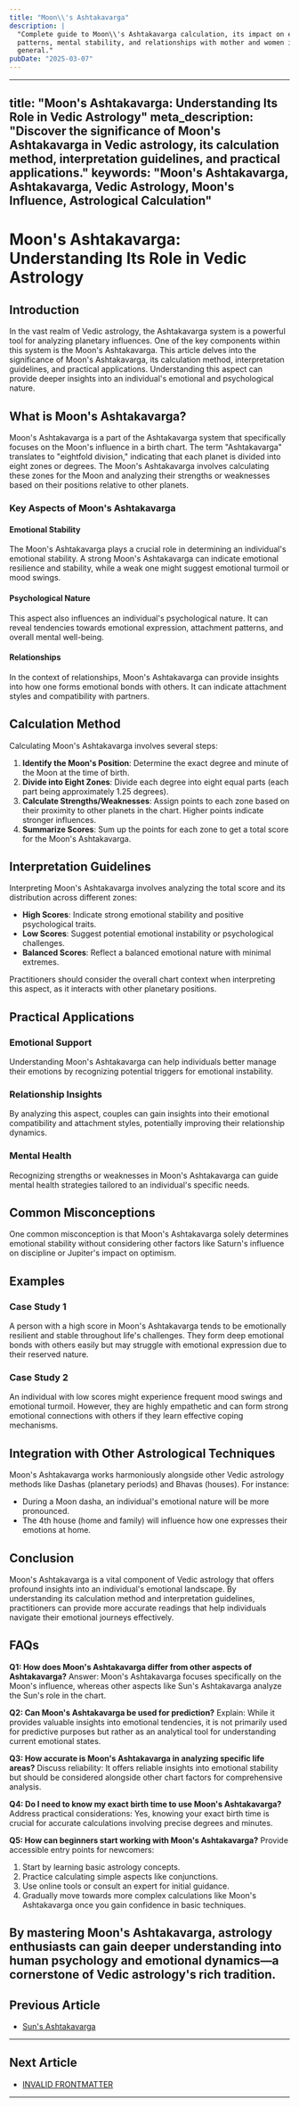 ```yaml
---
title: "Moon\\'s Ashtakavarga"
description: |
  "Complete guide to Moon\\'s Ashtakavarga calculation, its impact on emotional
  patterns, mental stability, and relationships with mother and women in
  general."
pubDate: "2025-03-07"
---
```


---
title: "Moon's Ashtakavarga: Understanding Its Role in Vedic Astrology"
meta_description: "Discover the significance of Moon's Ashtakavarga in Vedic astrology, its calculation method, interpretation guidelines, and practical applications."
keywords: "Moon's Ashtakavarga, Ashtakavarga, Vedic Astrology, Moon's Influence, Astrological Calculation"
---

# Moon's Ashtakavarga: Understanding Its Role in Vedic Astrology

## Introduction

In the vast realm of Vedic astrology, the Ashtakavarga system is a powerful tool for analyzing planetary influences. One of the key components within this system is the Moon's Ashtakavarga. This article delves into the significance of Moon's Ashtakavarga, its calculation method, interpretation guidelines, and practical applications. Understanding this aspect can provide deeper insights into an individual's emotional and psychological nature.

## What is Moon's Ashtakavarga?

Moon's Ashtakavarga is a part of the Ashtakavarga system that specifically focuses on the Moon's influence in a birth chart. The term "Ashtakavarga" translates to "eightfold division," indicating that each planet is divided into eight zones or degrees. The Moon's Ashtakavarga involves calculating these zones for the Moon and analyzing their strengths or weaknesses based on their positions relative to other planets.

### Key Aspects of Moon's Ashtakavarga

#### Emotional Stability
The Moon's Ashtakavarga plays a crucial role in determining an individual's emotional stability. A strong Moon's Ashtakavarga can indicate emotional resilience and stability, while a weak one might suggest emotional turmoil or mood swings.

#### Psychological Nature
This aspect also influences an individual's psychological nature. It can reveal tendencies towards emotional expression, attachment patterns, and overall mental well-being.

#### Relationships
In the context of relationships, Moon's Ashtakavarga can provide insights into how one forms emotional bonds with others. It can indicate attachment styles and compatibility with partners.

## Calculation Method

Calculating Moon's Ashtakavarga involves several steps:

1. **Identify the Moon's Position**: Determine the exact degree and minute of the Moon at the time of birth.
2. **Divide into Eight Zones**: Divide each degree into eight equal parts (each part being approximately 1.25 degrees).
3. **Calculate Strengths/Weaknesses**: Assign points to each zone based on their proximity to other planets in the chart. Higher points indicate stronger influences.
4. **Summarize Scores**: Sum up the points for each zone to get a total score for the Moon's Ashtakavarga.

## Interpretation Guidelines

Interpreting Moon's Ashtakavarga involves analyzing the total score and its distribution across different zones:

- **High Scores**: Indicate strong emotional stability and positive psychological traits.
- **Low Scores**: Suggest potential emotional instability or psychological challenges.
- **Balanced Scores**: Reflect a balanced emotional nature with minimal extremes.

Practitioners should consider the overall chart context when interpreting this aspect, as it interacts with other planetary positions.

## Practical Applications

### Emotional Support

Understanding Moon's Ashtakavarga can help individuals better manage their emotions by recognizing potential triggers for emotional instability.

### Relationship Insights

By analyzing this aspect, couples can gain insights into their emotional compatibility and attachment styles, potentially improving their relationship dynamics.

### Mental Health

Recognizing strengths or weaknesses in Moon's Ashtakavarga can guide mental health strategies tailored to an individual's specific needs.

## Common Misconceptions

One common misconception is that Moon's Ashtakavarga solely determines emotional stability without considering other factors like Saturn's influence on discipline or Jupiter's impact on optimism.

## Examples

### Case Study 1
A person with a high score in Moon's Ashtakavarga tends to be emotionally resilient and stable throughout life's challenges. They form deep emotional bonds with others easily but may struggle with emotional expression due to their reserved nature.

### Case Study 2
An individual with low scores might experience frequent mood swings and emotional turmoil. However, they are highly empathetic and can form strong emotional connections with others if they learn effective coping mechanisms.

## Integration with Other Astrological Techniques

Moon's Ashtakavarga works harmoniously alongside other Vedic astrology methods like Dashas (planetary periods) and Bhavas (houses). For instance:
- During a Moon dasha, an individual's emotional nature will be more pronounced.
- The 4th house (home and family) will influence how one expresses their emotions at home.

## Conclusion

Moon's Ashtakavarga is a vital component of Vedic astrology that offers profound insights into an individual's emotional landscape. By understanding its calculation method and interpretation guidelines, practitioners can provide more accurate readings that help individuals navigate their emotional journeys effectively.

## FAQs

**Q1: How does Moon's Ashtakavarga differ from other aspects of Ashtakavarga?**
Answer: Moon's Ashtakavarga focuses specifically on the Moon's influence, whereas other aspects like Sun's Ashtakavarga analyze the Sun's role in the chart.

**Q2: Can Moon's Ashtakavarga be used for prediction?**
Explain: While it provides valuable insights into emotional tendencies, it is not primarily used for predictive purposes but rather as an analytical tool for understanding current emotional states.

**Q3: How accurate is Moon's Ashtakavarga in analyzing specific life areas?**
Discuss reliability: It offers reliable insights into emotional stability but should be considered alongside other chart factors for comprehensive analysis.

**Q4: Do I need to know my exact birth time to use Moon's Ashtakavarga?**
Address practical considerations: Yes, knowing your exact birth time is crucial for accurate calculations involving precise degrees and minutes.

**Q5: How can beginners start working with Moon's Ashtakavarga?**
Provide accessible entry points for newcomers:
1. Start by learning basic astrology concepts.
2. Practice calculating simple aspects like conjunctions.
3. Use online tools or consult an expert for initial guidance.
4. Gradually move towards more complex calculations like Moon's Ashtakavarga once you gain confidence in basic techniques.

By mastering Moon's Ashtakavarga, astrology enthusiasts can gain deeper understanding into human psychology and emotional dynamics—a cornerstone of Vedic astrology's rich tradition.
---

## Previous Article
- [Sun\'s Ashtakavarga](/blogs-md/17_Ashtakavarga/170201_Sun's_Ashtakavarga.mdx)

---

## Next Article
- [INVALID FRONTMATTER](/blogs-md/17_Ashtakavarga/170203_Mars'_Ashtakavarga.mdx)

---
